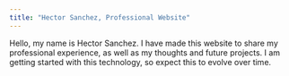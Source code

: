 ```yaml
---
title: "Hector Sanchez, Professional Website"
---
```


Hello, my name is Hector Sanchez. I have made this website to share my professional experience, as well as my thoughts and future projects. I am getting started with this technology, so expect this to evolve over time. 
